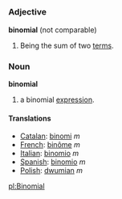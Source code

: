 =={{en}}==

===Adjective===
'''binomial''' (not comparable)

# {{algebra}} Being the sum of two [[term]]s.

===Noun===
'''binomial'''

# {{algebra}} a binomial [[expression]].

====Translations====
*[[Catalan]]: [[binomi]] ''m''
*[[French]]: [[binôme]] ''m''
*[[Italian]]: [[binomio]] ''m''
*[[Spanish]]: [[binomio]] ''m''
*[[Polish]]: [[dwumian]] ''m''

[[pl:Binomial]]